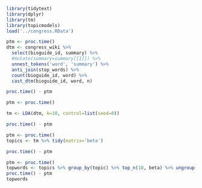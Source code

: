 


```r

library(tidytext)
library(dplyr)
library(tm)
library(topicmodels)
load('../congress.RData')
```



```r
ptm <- proc.time()
dtm <- congress_wiki %>% 
  select(bioguide_id, summary) %>% 
  #mutate(summary=summary[[1]]) %>% 
  unnest_tokens('word', 'summary') %>% 
  anti_join(stop_words) %>% 
  count(bioguide_id, word) %>% 
  cast_dtm(bioguide_id, word, n)

proc.time() - ptm
```



```r
ptm <- proc.time()

tm <- LDA(dtm, k=10, control=list(seed=0))

proc.time() - ptm
```



```r
ptm <- proc.time()
topics <- tm %>% tidy(matrix='beta')

proc.time() - ptm
```



```r
ptm <- proc.time()
topwords <- topics %>% group_by(topic) %>% top_n(10, beta) %>% ungroup() %>% arrange(topic, -beta)
proc.time() - ptm
topwords
```


```r

```









